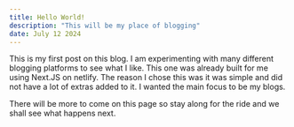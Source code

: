 ```yaml
---
title: Hello World!
description: "This will be my place of blogging"
date: July 12 2024
---
```


This is my first post on this blog. I am experimenting with many different blogging platforms to see what I like. This one was already built for me using Next.JS on netlify. The reason I chose this was it was simple and did not have a lot of extras added to it. I wanted the main focus to be my blogs.

There will be more to come on this page so stay along for the ride and we shall see what happens next.
